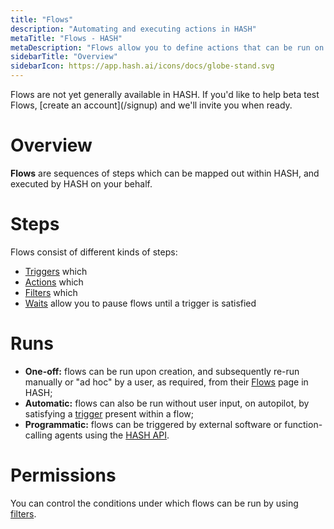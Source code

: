 ```yaml
---
title: "Flows"
description: "Automating and executing actions in HASH"
metaTitle: "Flows - HASH"
metaDescription: "Flows allow you to define actions that can be run on a schedule, in response to a trigger, or manually"
sidebarTitle: "Overview"
sidebarIcon: https://app.hash.ai/icons/docs/globe-stand.svg
---
```


<Callout style="information" type="coming-soon">
  Flows are not yet generally available in HASH. If you'd like to help beta test
  Flows, [create an account](/signup) and we'll invite you when ready.
</Callout>

# Overview

**Flows** are sequences of steps which can be mapped out within HASH, and executed by HASH on your behalf.

# Steps

Flows consist of different kinds of steps:

- [Triggers](/guide/flows/triggers) which
- [Actions](/guide/flows/actions) which
- [Filters](/guide/flows/filters) which 
- [Waits](/guide/flows/waits) allow you to pause flows until a trigger is satisfied

# Runs

- **One-off:** flows can be run upon creation, and subsequently re-run manually or "ad hoc" by a user, as required, from their [Flows](https://app.hash.ai/flows) page in HASH;
- **Automatic:** flows can also be run without user input, on autopilot, by satisfying a [trigger](/guide/flows/triggers) present within a flow;
- **Programmatic:** flows can be triggered by external software or function-calling agents using the [HASH API](https://hash.dev/docs/flows/api).

# Permissions

You can control the conditions under which flows can be run by using [filters](/guide/flows/filters).